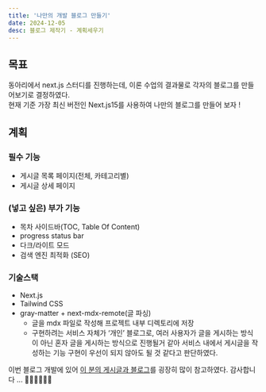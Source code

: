 ```yaml
---
title: '나만의 개발 블로그 만들기'
date: 2024-12-05
desc: 블로그 제작기 - 계획세우기
---
```


## 목표

동아리에서 next.js 스터디를 진행하는데, 이론 수업의 결과물로 각자의 블로그를 만들어보기로 결정하였다.<br/>
현재 기준 가장 최신 버전인 Next.js15를 사용하여 나만의 블로그를 만들어 보자 !

## 계획

### 필수 기능

- 게시글 목록 페이지(전체, 카테고리별)
- 게시글 상세 페이지

### (넣고 싶은) 부가 기능

- 목차 사이드바(TOC, Table Of Content)
- progress status bar
- 다크/라이트 모드
- 검색 엔진 최적화 (SEO)

### 기술스택

- Next.js
- Tailwind CSS
- gray-matter + next-mdx-remote(글 파싱)
  - 글을 mdx 파일로 작성해 프로젝트 내부 디렉토리에 저장
  - 구현하려는 서비스 자체가 ‘개인’ 블로그로, 여러 사용자가 글을 게시하는 방식이 아닌 혼자 글을 게시하는 방식으로 진행될거 같아 서비스 내에서 게시글을 작성하는 기능 구현이 우선이 되지 않아도 될 것 같다고 판단하였다.

이번 블로그 개발에 있어 [이 분의 게시글과
블로그](https://d5br5.dev/blog/nextjs_blog/setup)를 굉장히 많이 참고하였다.
감사합니다 ... 🙇🏻‍♀️🙇🏻‍♀️
